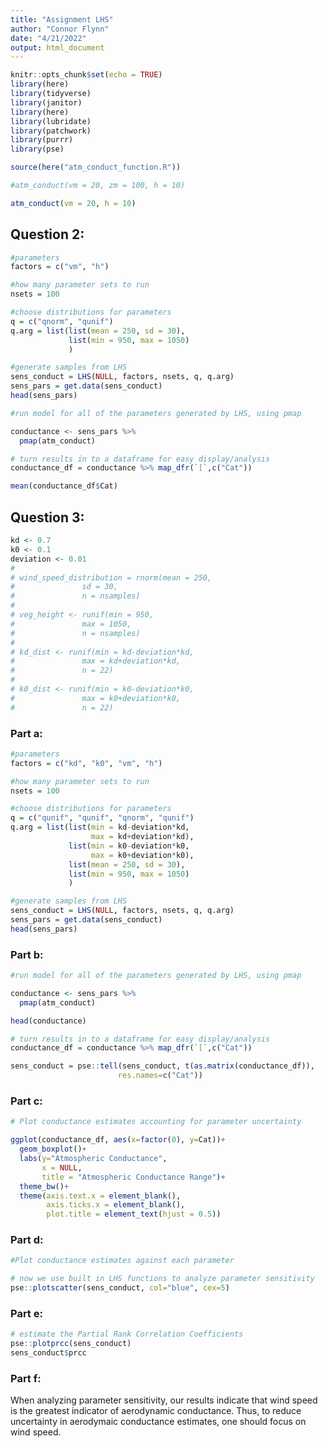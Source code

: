 ```yaml
---
title: "Assignment LHS"
author: "Connor Flynn"
date: "4/21/2022"
output: html_document
---
```


```r
knitr::opts_chunk$set(echo = TRUE)
library(here)
library(tidyverse)
library(janitor)
library(here)
library(lubridate)
library(patchwork)
library(purrr)
library(pse)
```


```r
source(here("atm_conduct_function.R"))
```


```r
#atm_conduct(vm = 20, zm = 100, h = 10)

atm_conduct(vm = 20, h = 10)
```

## Question 2:
```r
#parameters
factors = c("vm", "h")

#how many parameter sets to run
nsets = 100

#choose distributions for parameters
q = c("qnorm", "qunif")
q.arg = list(list(mean = 250, sd = 30), 
             list(min = 950, max = 1050)
             )

#generate samples from LHS
sens_conduct = LHS(NULL, factors, nsets, q, q.arg)
sens_pars = get.data(sens_conduct)
head(sens_pars)
```

```r
#run model for all of the parameters generated by LHS, using pmap

conductance <- sens_pars %>% 
  pmap(atm_conduct)

# turn results in to a dataframe for easy display/analysis
conductance_df = conductance %>% map_dfr(`[`,c("Cat"))

mean(conductance_df$Cat)
```


## Question 3: 
```r
kd <- 0.7
k0 <- 0.1
deviation <- 0.01
# 
# wind_speed_distribution = rnorm(mean = 250,
#               sd = 30,
#               n = nsamples)
# 
# veg_height <- runif(min = 950,
#               max = 1050,
#               n = nsamples)
# 
# kd_dist <- runif(min = kd-deviation*kd,
#               max = kd+deviation*kd, 
#               n = 22)
#   
# k0_dist <- runif(min = k0-deviation*k0,
#               max = k0+deviation*k0, 
#               n = 22)
```

### Part a:
```r
#parameters
factors = c("kd", "k0", "vm", "h")

#how many parameter sets to run
nsets = 100

#choose distributions for parameters
q = c("qunif", "qunif", "qnorm", "qunif")
q.arg = list(list(min = kd-deviation*kd, 
                  max = kd+deviation*kd),
             list(min = k0-deviation*k0,
                  max = k0+deviation*k0),
             list(mean = 250, sd = 30), 
             list(min = 950, max = 1050)
             )

#generate samples from LHS
sens_conduct = LHS(NULL, factors, nsets, q, q.arg)
sens_pars = get.data(sens_conduct)
head(sens_pars)
```

### Part b:
```r
#run model for all of the parameters generated by LHS, using pmap

conductance <- sens_pars %>% 
  pmap(atm_conduct)

head(conductance)
```

```r
# turn results in to a dataframe for easy display/analysis
conductance_df = conductance %>% map_dfr(`[`,c("Cat"))
```

```r
sens_conduct = pse::tell(sens_conduct, t(as.matrix(conductance_df)),
                        res.names=c("Cat"))
```

### Part c:
```r
# Plot conductance estimates accounting for parameter uncertainty

ggplot(conductance_df, aes(x=factor(0), y=Cat))+
  geom_boxplot()+
  labs(y="Atmospheric Conductance",
       x = NULL,
       title = "Atmospheric Conductance Range")+
  theme_bw()+
  theme(axis.text.x = element_blank(),
        axis.ticks.x = element_blank(),
        plot.title = element_text(hjust = 0.5))
```

### Part d:
```r
#Plot conductance estimates against each parameter

# now we use built in LHS functions to analyze parameter sensitivity
pse::plotscatter(sens_conduct, col="blue", cex=5)
```

### Part e:
```r
# estimate the Partial Rank Correlation Coefficients
pse::plotprcc(sens_conduct)
sens_conduct$prcc
```

### Part f:
When analyzing parameter sensitivity, our results indicate that wind speed is the greatest indicator of aerodynamic conductance. Thus, to reduce uncertainty in aerodymaic conductance estimates, one should focus on wind speed.
